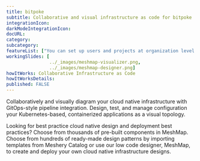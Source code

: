```yaml
---
title: bitpoke
subtitle: Collaborative and visual infrastructure as code for bitpoke
integrationIcon: 
darkModeIntegrationIcon: 
docURL: 
category: 
subcategory: 
featureList: ["You can set up users and projects at organization level on WordPress using Bitpoke.","Spin up or migrate a new site on WordPress. ","Scale the WordPress backend."]
workingSlides: [
				../_images/meshmap-visualizer.png,
				../_images/meshmap-designer.png]
howItWorks: Collaborative Infrastructure as Code
howItWorksDetails: 
published: FALSE
---
```


<p>
    Collaboratively and visually diagram your cloud native infrastructure with GitOps-style pipeline integration. Design, test, and manage configuration your Kubernetes-based, containerized applications as a visual topology.
</p>
<p>
    Looking for best practice cloud native design and deployment best practices? Choose from thousands of pre-built components in MeshMap. Choose from hundreds of ready-made design patterns by importing templates from Meshery Catalog or use our low code designer, MeshMap, to create and deploy your own cloud native infrastructure designs.
</p>